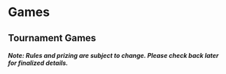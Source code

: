 <Container className="bg-darker top-banner">

# <Icon name="list" className="mr-4" /> Games

<Lead>

</Lead>
</Container>
<Container>

## Tournament Games

<Alert variant="dark" dismissible>

##### **Note:** Rules and prizing are subject to change. Please check back later for finalized details.

</Alert>

<!--<Alert variant="dark" dismissible>

**Note:** If you're solely competing in a game that only is hosted for one day, you do not have to be present both days. Registration will be open on both Saturday and Sunday.

</Alert>-->
<GameList  />
<Space h="0.5rem" />

<!--## Freeplay

Stop by the our Freeplay area, sponsored by Microsoft Store, to play a variety of different casual games with your friends. For more information, see the [event map](/directions#map).
-->
<Space h="2rem" />
</Container>
